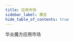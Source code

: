 ```yaml
---
title: 应用市场
sidebar_label: 概览
hide_table_of_contents: true
---
```


<div class="text-center mx-auto max-w-md px-4 sm:max-w-3xl sm:px-6 lg:px-8 py-12 lg:max-w-7xl">
  <p class="mt-2 text-3xl font-extrabold text-gray-900 tracking-tight md:text-5xl">
    华炎魔方应用市场
  </p>
</div>



<!-- ## 开源应用 -->


<div class="mx-auto max-w-md px-4 grid gap-8 sm:max-w-lg sm:px-6 lg:px-8 sm:grid-cols-2 lg:grid-cols-3 sm:max-w-7xl">

<Card
  title="合同管理"
  description="通过合同、收款、付款，管理合同的整个生命周期。"
  href="/appstore/labs/contract"/>

<Card
  title="销售管理"
  description="通过客户、潜在客户、业务机会等管理销售流程。"
  href="/appstore/labs/sales"/>

<Card
  title="采购管理"
  description="你可以高效管理从寻源到结算的整个采购流程。"
  href="/appstore/labs/purchase"/>

<Card
  title="费控管理"
  description="将多管控方案融合，达到预算与费用一体化的目的。"
  href="/appstore/labs/cost"/>

<Card
  title="项目管理"
  description="通过项目、任务、里程碑，管理项目的整理生命周期。"
  href="/appstore/labs/project"/>

<Card
  title="审批王"
  description="快速部署、有效监控并持续优化各类业务流程。"
  href="/appstore/labs/workflow"/>

<!-- <Card
  title="会议管理"
  target="_blank"
  description="预约会议室、组织会议，会议通知、冲突提醒。"
  href="https://github.com/steedos/steedos-app-meeting"/> -->

<Card
  title="OKR 目标管理"
  description="帮助企业统一全体目标，激发员工积极性。"
  href="/appstore/labs/okr"/>

</div>

<br/><br/>